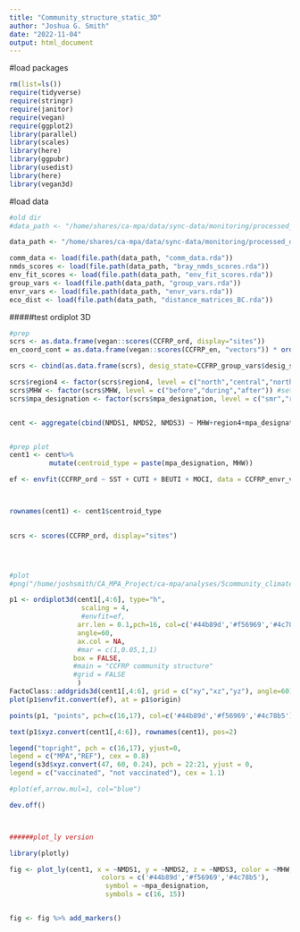 ```yaml
---
title: "Community_structure_static_3D"
author: "Joshua G. Smith"
date: "2022-11-04"
output: html_document
---
```




#load packages
```r
rm(list=ls())
require(tidyverse)
require(stringr)
require(janitor)
require(vegan)
require(ggplot2)
library(parallel)
library(scales)
library(here)
library(ggpubr)
library(usedist)
library(here)
library(vegan3d)
```


#load data
```r

#old dir
#data_path <- "/home/shares/ca-mpa/data/sync-data/monitoring/processed_data/ecological_community_data/year_level_with_envr_vars"

data_path <- "/home/shares/ca-mpa/data/sync-data/monitoring/processed_data/community_climate_derived_data"

comm_data <- load(file.path(data_path, "comm_data.rda"))
nmds_scores <- load(file.path(data_path, "bray_nmds_scores.rda"))
env_fit_scores <- load(file.path(data_path, "env_fit_scores.rda"))
group_vars <- load(file.path(data_path, "group_vars.rda"))
envr_vars <- load(file.path(data_path, "envr_vars.rda"))
eco_dist <- load(file.path(data_path, "distance_matrices_BC.rda"))

```







#####test ordiplot 3D
```r

#prep
scrs <- as.data.frame(vegan::scores(CCFRP_ord, display="sites"))
en_coord_cont = as.data.frame(vegan::scores(CCFRP_en, "vectors")) * ordiArrowMul(CCFRP_en, fill=0.2)

scrs <- cbind(as.data.frame(scrs), desig_state=CCFRP_group_vars$desig_state, year=CCFRP_group_vars$year, MHW=CCFRP_group_vars$MHW, region4=CCFRP_group_vars$region4, mpa_designation=CCFRP_group_vars$mpa_designation) #to facilitate computing centroids, add group var

scrs$region4 <- factor(scrs$region4, level = c("north","central","north islands","south")) #set order
scrs$MHW <- factor(scrs$MHW, level = c("before","during","after")) #set order
scrs$mpa_designation <- factor(scrs$mpa_designation, level = c("smr","ref")) #set order


cent <- aggregate(cbind(NMDS1, NMDS2, NMDS3) ~ MHW+region4+mpa_designation, data = scrs, FUN = mean) #computes centroids by MHW and region


#prep plot
cent1 <- cent%>%
          mutate(centroid_type = paste(mpa_designation, MHW))

ef <- envfit(CCFRP_ord ~ SST + CUTI + BEUTI + MOCI, data = CCFRP_envr_vars, choices=1:3)



rownames(cent1) <- cent1$centroid_type
  

scrs <- scores(CCFRP_ord, display="sites")




#plot
#png("/home/joshsmith/CA_MPA_Project/ca-mpa/analyses/5community_climate_ecology/figures/ccfrp_3d.png", width = 2400, height = 2400, res=300)

p1 <- ordiplot3d(cent1[,4:6], type="h",
                  scaling = 4,
                  #envfit=ef, 
                 arr.len = 0.1,pch=16, col=c('#44b89d','#f56969','#4c78b5'),
                 angle=60, 
                 ax.col = NA,
                 #mar = c(1,0.05,1,1)
                box = FALSE,
                #main = "CCFRP community structure"
                #grid = FALSE
                 ) 
FactoClass::addgrids3d(cent1[,4:6], grid = c("xy","xz","yz"), angle=60)
plot(p1$envfit.convert(ef), at = p1$origin)

points(p1, "points", pch=c(16,17), col=c('#44b89d','#f56969','#4c78b5'), cex=2)

text(p1$xyz.convert(cent1[,4:6]), rownames(cent1), pos=2)

legend("topright", pch = c(16,17), yjust=0,
legend = c("MPA","REF"), cex = 0.8)
legend(s3d$xyz.convert(47, 60, 0.24), pch = 22:21, yjust = 0,
legend = c("vaccinated", "not vaccinated"), cex = 1.1)

#plot(ef,arrow.mul=1, col="blue")

dev.off()



######plot_ly version

library(plotly)

fig <- plot_ly(cent1, x = ~NMDS1, y = ~NMDS2, z = ~NMDS3, color = ~MHW,
                       colors = c('#44b89d','#f56969','#4c78b5'),
                        symbol = ~mpa_designation,
                        symbols = c(16, 15)) 


fig <- fig %>% add_markers()



```

